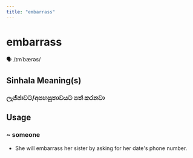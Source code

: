 ```yaml
---
title: "embarrass"
---
```


# embarrass

🗣️ /ɪmˈbærəs/

## Sinhala Meaning(s)

### ලැජ්ජාවට/අපහසුතාවයට පත් කරනවා

## Usage

### ~ someone

- She will embarrass her sister by asking for her date's phone number.

